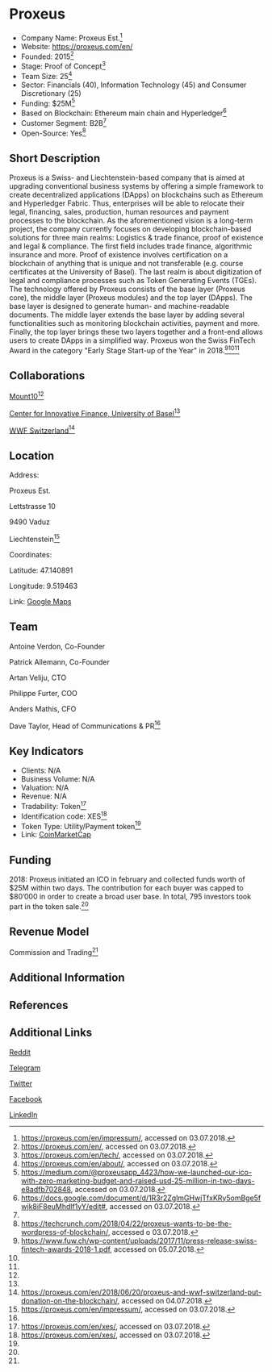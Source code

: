 =Proxeus=

* Company Name: Proxeus Est.<ref>https://proxeus.com/en/impressum/, accessed on 03.07.2018.</ref>
* Website: https://proxeus.com/en/
* Founded: 2015<ref name=„website“>https://proxeus.com/en/, accessed on 03.07.2018.</ref>
* Stage: Proof of Concept<ref name=„tech“>https://proxeus.com/en/tech/, accessed on 03.07.2018.</ref>
* Team Size: 25<ref name=„about“>https://proxeus.com/en/about/, accessed on 03.07.2018.</ref>
* Sector: Financials (40), Information Technology (45) and Consumer Discretionary (25)
* Funding: $25M<ref name=„ico“>https://medium.com/@proxeusapp_4423/how-we-launched-our-ico-with-zero-marketing-budget-and-raised-usd-25-million-in-two-days-e8adfb702848, accessed on 03.07.2018.</ref>
* Based on Blockchain: Ethereum main chain and Hyperledger<ref name=„whitepaper“>https://docs.google.com/document/d/1R3r2ZglmGHwjTfxKRy5omBge5fwjk8iF8euMhdlf1yY/edit#, accessed on 03.07.2018.</ref>
* Customer Segment: B2B<ref name=„whitepaper“/>
* Open-Source: Yes<ref>https://techcrunch.com/2018/04/22/proxeus-wants-to-be-the-wordpress-of-blockchain/, accessed o 03.07.2018.</ref>


==Short Description==

Proxeus is a Swiss- and Liechtenstein-based company that is aimed at upgrading conventional business systems by offering a simple framework to create decentralized applications (DApps) on blockchains such as Ethereum and Hyperledger Fabric. Thus, enterprises will be able to relocate their legal, financing, sales, production, human resources and payment processes to the blockchain. As the aforementioned vision is a long-term project, the company currently focuses on developing blockchain-based solutions for three main realms: Logistics & trade finance, proof of existence and legal & compliance. The first field includes trade finance, algorithmic insurance and more. Proof of existence involves certification on a blockchain of anything that is unique and not transferable (e.g. course certificates at the University of Basel). The last realm is about digitization of legal and compliance processes such as Token Generating Events (TGEs). The technology offered by Proxeus consists of the base layer (Proxeus core), the middle layer (Proxeus modules) and the top layer (DApps). The base layer is designed to generate human- and machine-readable documents. The middle layer extends the base layer by adding several functionalities such as monitoring blockchain activities, payment and more. Finally, the top layer brings these two layers together and a front-end allows users to create DApps in a simplified way. Proxeus won the Swiss FinTech Award in the category "Early Stage Start-up of the Year" in 2018.<ref>https://www.fuw.ch/wp-content/uploads/2017/11/press-release-swiss-fintech-awards-2018-1.pdf, accessed on 05.07.2018.</ref><ref name=„tech“/><ref name=„whitepaper“/>


==Collaborations==

[https://www.mount10.ch/ Mount10]<ref name=„website“/>

[https://cif.unibas.ch/en/home/ Center for Innovative Finance, University of Basel]<ref name=„website“/>

[https://www.wwf.ch/de WWF Switzerland]<ref>https://proxeus.com/en/2018/06/20/proxeus-and-wwf-switzerland-put-donation-on-the-blockchain/, accessed on 04.07.2018.</ref>


==Location==

Address: 

Proxeus Est.

Lettstrasse 10 

9490 Vaduz 

Liechtenstein<ref>https://proxeus.com/en/impressum/, accessed on 03.07.2018.</ref>


Coordinates: 

Latitude: 47.140891

Longitude: 9.519463



Link: [https://www.google.com/maps/place/Lettstrasse+10,+9490+Vaduz,+Liechtenstein/@47.1408946,9.5172742,17z/data=!3m1!4b1!4m5!3m4!1s0x479b3167e7f68ae9:0xdfa94294202ce714!8m2!3d47.140891!4d9.5194629?hl=en Google Maps]


==Team==

Antoine Verdon, Co-Founder

Patrick Allemann, Co-Founder

Artan Veliju, CTO

Philippe Furter, COO

Anders Mathis, CFO

Dave Taylor, Head of Communications & PR<ref name=„about“/>


==Key Indicators==

* Clients: N/A
* Business Volume: N/A
* Valuation: N/A
* Revenue: N/A 
* Tradability: Token<ref>https://proxeus.com/en/xes/, accessed on 03.07.2018.</ref>
* Identification code: XES<ref>https://proxeus.com/en/xes/, accessed on 03.07.2018.</ref>
* Token Type: Utility/Payment token<ref name=„whitepaper“/>
* Link: [https://coinmarketcap.com/currencies/proxeus/ CoinMarketCap]


==Funding==

2018: Proxeus initiated an ICO in february and collected funds worth of $25M within two days. The contribution for each buyer was capped to $80’000 in order to create a broad user base. In total, 795 investors took part in the token sale.<ref name=„ico“/>

==Revenue Model==

Commission and Trading<ref name=„tech“/>

==Additional Information==




==References==

<references/>



==Additional Links==

[https://www.reddit.com/r/proxeus/ Reddit]

[https://t.me/joinchat/Gj6qYUpY1XHgHGnQa9msvA Telegram]

[https://twitter.com/proxeusapp Twitter]

[https://www.facebook.com/proxeusapp/ Facebook]

[https://www.linkedin.com/company/proxeus/ LinkedIn]


